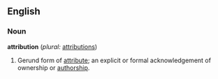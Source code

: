 ==English==

===Noun===
'''attribution'''  (''plural:'' [[attributions]])
# Gerund form of [[attribute]]; an explicit or formal acknowledgement of ownership or [[author]]ship.